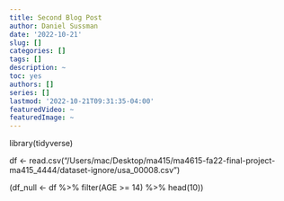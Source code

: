 ```yaml
---
title: Second Blog Post
author: Daniel Sussman
date: '2022-10-21'
slug: []
categories: []
tags: []
description: ~
toc: yes
authors: []
series: []
lastmod: '2022-10-21T09:31:35-04:00'
featuredVideo: ~
featuredImage: ~
---
```


library(tidyverse)

df <- read.csv("/Users/mac/Desktop/ma415/ma4615-fa22-final-project-ma415_4444/dataset-ignore/usa_00008.csv")

(df_null <- df %>% filter(AGE >= 14) %>% head(10))

